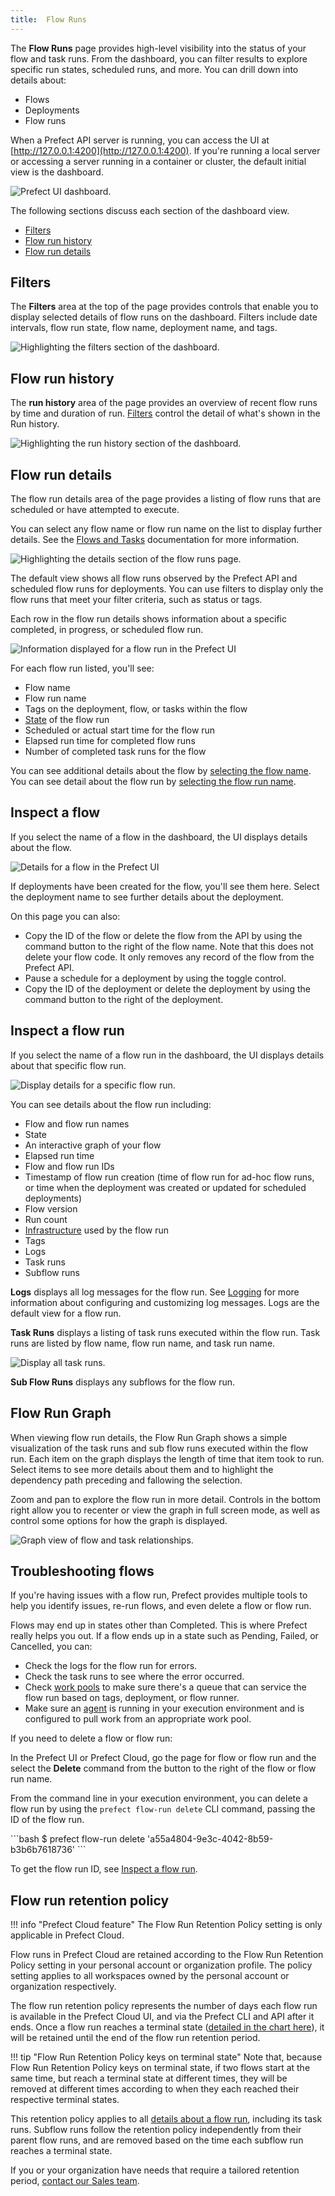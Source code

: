 ```yaml
---
title:  Flow Runs
---
```

The **Flow Runs** page provides high-level visibility into the status of your flow and task runs. From the dashboard, you can filter results to explore specific run states, scheduled runs, and more. You can drill down into details about:

- Flows
- Deployments
- Flow runs

When a Prefect API server is running, you can access the UI at [http://127.0.0.1:4200](http://127.0.0.1:4200). If you're running a local server or accessing a server running in a container or cluster, the default initial view is the dashboard.

![Prefect UI dashboard.](../img/ui/prefect-dashboard.png)

The following sections discuss each section of the dashboard view.

- [Filters](#filters)
- [Flow run history](#flow-run-history)
- [Flow run details](#flow-run-details)

## Filters

The **Filters** area at the top of the page provides controls that enable you to display selected details of flow runs on the dashboard. Filters include date intervals, flow run state, flow name, deployment name, and tags.

![Highlighting the filters section of the dashboard.](../img/ui/dash-filters.png)

## Flow run history

The **run history** area of the page provides an overview of recent flow runs by time and duration of run. [Filters](#filters) control the detail of what's shown in the Run history.

![Highlighting the run history section of the dashboard.](../img/ui/dash-history.png)

## Flow run details

The flow run details area of the page provides a listing of flow runs that are scheduled or have attempted to execute.

You can select any flow name or flow run name on the list to display further details. See the [Flows and Tasks](/2.9.0/ui/flows-and-tasks/) documentation for more information.

![Highlighting the details section of the flow runs page.](../img/ui/dash-details.png)

The default view shows all flow runs observed by the Prefect API and scheduled flow runs for deployments. You can use filters to display only the flow runs that meet your filter criteria, such as status or tags.

Each row in the flow run details shows information about a specific completed, in progress, or scheduled flow run.

![Information displayed for a flow run in the Prefect UI](../img/ui/flow-run-examples.png)

For each flow run listed, you'll see:

- Flow name
- Flow run name
- Tags on the deployment, flow, or tasks within the flow
- [State](/2.9.0/concepts/states/) of the flow run
- Scheduled or actual start time for the flow run
- Elapsed run time for completed flow runs
- Number of completed task runs for the flow

You can see additional details about the flow by [selecting the flow name](#inspect-a-flow). You can see detail about the flow run by [selecting the flow run name](#inspect-a-flow-run).

## Inspect a flow

If you select the name of a flow in the dashboard, the UI displays details about the flow.

![Details for a flow in the Prefect UI](../img/ui/flow-details.png)

If deployments have been created for the flow, you'll see them here. Select the deployment name to see further details about the deployment.

On this page you can also:

- Copy the ID of the flow or delete the flow from the API by using the command button to the right of the flow name. Note that this does not delete your flow code. It only removes any record of the flow from the Prefect API.
- Pause a schedule for a deployment by using the toggle control.
- Copy the ID of the deployment or delete the deployment by using the command button to the right of the deployment.

## Inspect a flow run

If you select the name of a flow run in the dashboard, the UI displays details about that specific flow run.

![Display details for a specific flow run.](../img/ui/flow-run-details.png)

You can see details about the flow run including:

- Flow and flow run names
- State
- An interactive graph of your flow
- Elapsed run time
- Flow and flow run IDs
- Timestamp of flow run creation (time of flow run for ad-hoc flow runs, or time when the deployment was created or updated for scheduled deployments)
- Flow version
- Run count
- [Infrastructure](/2.9.0/concepts/infrastructure/) used by the flow run
- Tags
- Logs
- Task runs
- Subflow runs

**Logs** displays all log messages for the flow run. See [Logging](/2.9.0/concepts/logs/) for more information about configuring and customizing log messages. Logs are the default view for a flow run.

**Task Runs** displays a listing of task runs executed within the flow run. Task runs are listed by flow name, flow run name, and task run name.

![Display all task runs.](../img/ui/task-runs.png)

**Sub Flow Runs** displays any subflows for the flow run.

## Flow Run Graph

When viewing flow run details, the Flow Run Graph shows a simple visualization of the task runs and sub flow runs executed within the flow run. Each item on the graph displays the length of time that item took to run. Select items to see more details about them and to highlight the dependency path preceding and fallowing the selection.

Zoom and pan to explore the flow run in more detail. Controls in the bottom right allow you to recenter or view the graph in full screen mode, as well as control some options for how the graph is displayed.

![Graph view of flow and task relationships.](../img/ui/flow-run-graph.png)

## Troubleshooting flows

If you're having issues with a flow run, Prefect provides multiple tools to help you identify issues, re-run flows, and even delete a flow or flow run.

Flows may end up in states other than Completed. This is where Prefect really helps you out. If a flow ends up in a state such as Pending, Failed, or Cancelled, you can:

- Check the logs for the flow run for errors.
- Check the task runs to see where the error occurred.
- Check [work pools](/2.9.0/ui/work-pools/) to make sure there's a queue that can service the flow run based on tags, deployment, or flow runner.
- Make sure an [agent](/2.9.0/concepts/work-pools/) is running in your execution environment and is configured to pull work from an appropriate work pool.

If you need to delete a flow or flow run:

In the Prefect UI or Prefect Cloud, go the page for flow or flow run and the select the **Delete** command from the button to the right of the flow or flow run name.

From the command line in your execution environment, you can delete a flow run by using the `prefect flow-run delete` CLI command, passing the ID of the flow run.

<div class="terminal">
```bash
$ prefect flow-run delete 'a55a4804-9e3c-4042-8b59-b3b6b7618736'
```
</div>

To get the flow run ID, see [Inspect a flow run](#inspect-a-flow-run).

## Flow run retention policy

!!! info "Prefect Cloud feature"
    The Flow Run Retention Policy setting is only applicable in Prefect Cloud.

Flow runs in Prefect Cloud are retained according to the Flow Run Retention Policy setting in your personal account or organization profile. The policy setting applies to all workspaces owned by the personal account or organization respectively.

The flow run retention policy represents the number of days each flow run is available in the Prefect Cloud UI, and via the Prefect CLI and API after it ends. Once a flow run reaches a terminal state ([detailed in the chart here](/2.9.0/concepts/states/#state-types)), it will be retained until the end of the flow run retention period.

!!! tip "Flow Run Retention Policy keys on terminal state"
    Note that, because Flow Run Retention Policy keys on terminal state, if two flows start at the same time, but reach a terminal state at different times, they will be removed at different times according to when they each reached their respective terminal states.

This retention policy applies to all [details about a flow run](/2.9.0/ui/flow-runs/#inspect-a-flow-run), including its task runs. Subflow runs follow the retention policy independently from their parent flow runs, and are removed based on the time each subflow run reaches a terminal state.

If you or your organization have needs that require a tailored retention period, [contact our Sales team](https://www.prefect.io/pricing).